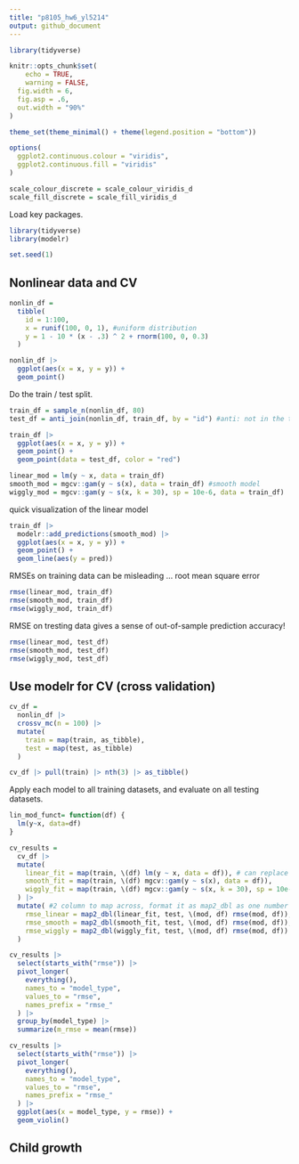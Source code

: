 ```yaml
---
title: "p8105_hw6_yl5214"
output: github_document
---
```


```r
library(tidyverse)

knitr::opts_chunk$set(
	echo = TRUE,
	warning = FALSE,
  fig.width = 6,
  fig.asp = .6,
  out.width = "90%"
)

theme_set(theme_minimal() + theme(legend.position = "bottom"))

options(
  ggplot2.continuous.colour = "viridis",
  ggplot2.continuous.fill = "viridis"
)

scale_colour_discrete = scale_colour_viridis_d
scale_fill_discrete = scale_fill_viridis_d
```

Load key packages.

```r
library(tidyverse)
library(modelr)

set.seed(1)
```


## Nonlinear data and CV

```r
nonlin_df = 
  tibble(
    id = 1:100,
    x = runif(100, 0, 1), #uniform distribution
    y = 1 - 10 * (x - .3) ^ 2 + rnorm(100, 0, 0.3)
  )

nonlin_df |> 
  ggplot(aes(x = x, y = y)) + 
  geom_point()
```

Do the train / test split.

```r
train_df = sample_n(nonlin_df, 80)
test_df = anti_join(nonlin_df, train_df, by = "id") #anti: not in the two dataset
```

```r
train_df |> 
  ggplot(aes(x = x, y = y)) + 
  geom_point() + 
  geom_point(data = test_df, color = "red")
```


```r
linear_mod = lm(y ~ x, data = train_df)
smooth_mod = mgcv::gam(y ~ s(x), data = train_df) #smooth model 
wiggly_mod = mgcv::gam(y ~ s(x, k = 30), sp = 10e-6, data = train_df)
```

quick visualization of the linear model


```r
train_df |> 
  modelr::add_predictions(smooth_mod) |> 
  ggplot(aes(x = x, y = y)) + 
  geom_point() + 
  geom_line(aes(y = pred))
```


RMSEs on training data can be misleading ...
root mean square error

```r
rmse(linear_mod, train_df)
rmse(smooth_mod, train_df)
rmse(wiggly_mod, train_df)
```

RMSE on tresting data gives a sense of out-of-sample prediction accuracy!

```r
rmse(linear_mod, test_df)
rmse(smooth_mod, test_df)
rmse(wiggly_mod, test_df)
```


## Use modelr for CV (cross validation)


```r
cv_df = 
  nonlin_df |> 
  crossv_mc(n = 100) |> 
  mutate(
    train = map(train, as_tibble),
    test = map(test, as_tibble)
  )
```


```r
cv_df |> pull(train) |> nth(3) |> as_tibble()
```

Apply each model to all training datasets, and evaluate on all testing datasets.
```r
lin_mod_funct= function(df) {
  lm(y~x, data=df)
}
```


```r
cv_results =
  cv_df |> 
  mutate(
    linear_fit = map(train, \(df) lm(y ~ x, data = df)), # can replace it as lin_mod_function, same thing
    smooth_fit = map(train, \(df) mgcv::gam(y ~ s(x), data = df)),
    wiggly_fit = map(train, \(df) mgcv::gam(y ~ s(x, k = 30), sp = 10e-6, data = df))
  ) |> 
  mutate( #2 column to map across, format it as map2_dbl as one number
    rmse_linear = map2_dbl(linear_fit, test, \(mod, df) rmse(mod, df)),
    rmse_smooth = map2_dbl(smooth_fit, test, \(mod, df) rmse(mod, df)),
    rmse_wiggly = map2_dbl(wiggly_fit, test, \(mod, df) rmse(mod, df))
  )
```

```r
cv_results |> 
  select(starts_with("rmse")) |> 
  pivot_longer(
    everything(),
    names_to = "model_type",
    values_to = "rmse",
    names_prefix = "rmse_"
  ) |> 
  group_by(model_type) |> 
  summarize(m_rmse = mean(rmse))

cv_results |> 
  select(starts_with("rmse")) |> 
  pivot_longer(
    everything(),
    names_to = "model_type",
    values_to = "rmse",
    names_prefix = "rmse_"
  ) |> 
  ggplot(aes(x = model_type, y = rmse)) +
  geom_violin()

```



## Child growth
